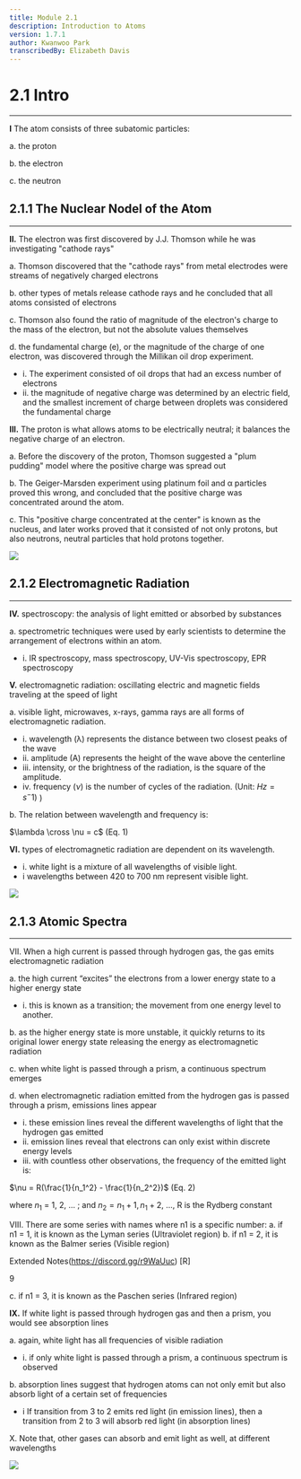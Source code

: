 ```yaml
---
title: Module 2.1
description: Introduction to Atoms
version: 1.7.1
author: Kwanwoo Park
transcribedBy: Elizabeth Davis
---
```


# 2.1 Intro

---

**I** The atom consists of three subatomic particles:

a. the proton

b. the electron

c. the neutron

## 2.1.1 The Nuclear Nodel of the Atom

---

**II.** The electron was first discovered by J.J. Thomson while he was investigating "cathode rays"

a. Thomson discovered that the "cathode rays" from metal electrodes were streams of
negatively charged electrons

b. other types of metals release cathode rays and he concluded that all atoms consisted of
electrons

c. Thomson also found the ratio of magnitude of the electron's charge to the mass of the
electron, but not the absolute values themselves

d. the fundamental charge (e), or the magnitude of the charge of one electron, was
discovered through the Millikan oil drop experiment.

- i. The experiment consisted of oil drops that had an excess number of electrons
- ii. the magnitude of negative charge was determined by an electric field, and the
  smallest increment of charge between droplets was considered the fundamental
  charge

**III.** The proton is what allows atoms to be electrically neutral; it balances the negative charge of an
electron.

a. Before the discovery of the proton, Thomson suggested a "plum pudding" model where
the positive charge was spread out

b. The Geiger-Marsden experiment using platinum foil and α particles proved this wrong,
and concluded that the positive charge was concentrated around the atom.

c. This "positive charge concentrated at the center" is known as the nucleus, and later
works proved that it consisted of not only protons, but also neutrons, neutral particles
that hold protons together.

<img src="https://imgur.com/a/we11gIB" />

## 2.1.2 Electromagnetic Radiation

---

**IV.** spectroscopy: the analysis of light emitted or absorbed by substances

a. spectrometric techniques were used by early scientists to determine the arrangement of
electrons within an atom.

- i. IR spectroscopy, mass spectroscopy, UV-Vis spectroscopy, EPR spectroscopy

**V.** electromagnetic radiation: oscillating electric and magnetic fields traveling at the speed of light

a. visible light, microwaves, x-rays, gamma rays are all forms of electromagnetic radiation.

- i. wavelength (λ) represents the distance between two closest peaks of the wave
- ii. amplitude (A) represents the height of the wave above the centerline
- iii. intensity, or the brightness of the radiation, is the square of the amplitude.
- iv. frequency ($\nu$) is the number of cycles of the radiation. (Unit: $Hz = s^−1$)
  )

b. The relation between wavelength and frequency is:

$\lambda \cross \nu = c$ (Eq. 1)

**VI.** types of electromagnetic radiation are dependent on its wavelength.

- i. white light is a mixture of all wavelengths of visible light.
- i wavelengths between 420 to 700 nm represent visible light.

<img src="https://imgur.com/a/TNBIMjR" />

## 2.1.3 Atomic Spectra

---

VII. When a high current is passed through hydrogen gas, the gas emits electromagnetic radiation

a. the high current “excites” the electrons from a lower energy state to a higher energy state

- i. this is known as a transition; the movement from one energy level to another.

b. as the higher energy state is more unstable, it quickly returns to its original lower energy
state releasing the energy as electromagnetic radiation

c. when white light is passed through a prism, a continuous spectrum emerges

d. when electromagnetic radiation emitted from the hydrogen gas is passed through a prism,
emissions lines appear

- i. these emission lines reveal the different wavelengths of light that the hydrogen
  gas emitted
- ii. emission lines reveal that electrons can only exist within discrete energy levels
- iii. with countless other observations, the frequency of the emitted light is:

$\nu = R(\frac{1}{n_1^2} - \frac{1}{n_2^2})$ (Eq. 2)

where $n_1$ = 1, 2, ... ; and $n_2 = n_1 + 1, n_1 + 2$, ..., R is the Rydberg constant

VIII. There are some series with names where n1 is a specific number:
a. if n1 = 1, it is known as the Lyman series (Ultraviolet region)
b. if n1 = 2, it is known as the Balmer series (Visible region)

Extended Notes(https://discord.gg/r9WaUuc) [R]

9

c. if n1 = 3, it is known as the Paschen series (Infrared region)

**IX.** If white light is passed through hydrogen gas and then a prism, you would see absorption lines

a. again, white light has all frequencies of visible radiation

- i. if only white light is passed through a prism, a continuous spectrum is observed

b. absorption lines suggest that hydrogen atoms can not only emit but also absorb light of a
certain set of frequencies

- i If transition from 3 to 2 emits red light (in emission lines), then a transition from
  2 to 3 will absorb red light (in absorption lines)

X. Note that, other gases can absorb and emit light as well, at different wavelengths

<img src="https://imgur.com/a/OuebmnN" />
